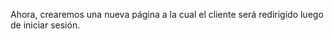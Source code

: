 
<DocHeader pretitle="Tutorial" title="Routing" />

Ahora, crearemos una nueva página a la cual el cliente será redirigido luego de iniciar sesión.

<Title tag="h2" text="Módulo de redirección" />

Desde la consola, ubicados en la carpeta raíz del proyecto,
volveremos a ejecutar el comando de creación de un módulo:

<Code>beyond add module</Code>

Agregaremos los siguientes valores en la consola de comando:

-   **Package subpath**: lo nombrarémos "welcome".
-   **Package type** : seleccionaremos "page".
-   **web component name**: colocaremos `app-welcome`.Los nombres de los componentes web deben contener
    dos palabras y estar separados por guiones.
-   **page url**: agregamos "/welcome".
-   **About**: Welcome page.
-   **styles**: indicamos que si.
-   **multilanguage**: indicamos que no.

Ahora, nos dirigiremos al módulo y agregaremos un mensaje sencillo que diga "¡Bienvenido!" con el estilo que deseemos.

<Title tag="h2" text="Navegación" />

¡Prepárate para dar un gran salto en tu aplicación al redirigir a tu módulo de
bienvenida tras iniciar sesión! Lo primero que debemos hacer es importar el objeto "routing" de Beyond,
para poder utilizar el poderoso método pushState que nos permitirá navegar a la página de bienvenida.

<CodeBox title="home/views/index.tsx">{`import { routing } from '@beyond-js/kernel/routing';`}</CodeBox>

Y en la función `onSubmit`, agregaremos la siguiente línea para que todo funcione a la perfección:

<Code>{`routing.pushState('/welcome');`}</Code>

De esta manera, nuestra función `onSubmit` quedaría así:

<CodeBox title="home/views/index.tsx">
{`const onSubmit = async (event) => {
        try {
            event.preventDefault();
            const response = await model.login(username, password);

            if (!response.data?.valid) {
                setError(response.error);
                return;
            }
            routing.pushState('/welcome');
        } catch (e) {
            console.log(e);
        }
    };

`}

 </CodeBox>

Con estos simples pasos, redirigirás a tus usuarios a la página de bienvenida. BeyondJS también se encarga de registrar el historial de navegación del usuario, brindando funcionalidades avanzadas de gestión más allá de las posibilidades de la API del navegador.

magina tener acceso a los registros de las páginas previas en cualquier momento. BeyondJS te brinda un control total sobre la experiencia de navegación de tus usuarios, permitiéndote identificar estos registros y acceder a ellos cuando sea necesario.

> <BeyondJS /> es una herramienta poderosa que provee un objeto de enrutamiento para interactuar con la API de
> navegación. Este objeto envuelve la función pushState del navegador y agrega lógica para hacer la navegación posible
> en distintos entornos. Si desea obtener más información sobre cómo utilizar el enrutamiento en <BeyondJS />, puede
> visitar la sección de <Link href="/docs/frontend/routing">Enrutamiento</Link>.

Ahora es necesario recargar la página para hacer pruebas, esto se debe a que las urls de la aplicación se
registran al principio de la carga del proyecto.

Si probamos nuestro formulario podremos ver que aparece un error si los datos son invalidos y que
se ininicia y redirecciona a nuestra pantalla de welcome si los datos ingresados son correctos.

<Title tag="h3" text="Repaso de aprendizaje" />

Con este último paso, finalizamos el tutorial completo, que ha constado de 4 partes fundamentales:

-   En la primera parte, se abordó el inicio e instalación del proyecto y la creación del paquete principal.
-   En la segunda parte, se enseñó cómo crear el primer módulo y cómo utilizarlo en la aplicación.
-   En la tercera parte, se explicó cómo crear un bridge en el backend para conectarse mediante una conexión
    WebSocket e integrarlo desde el cliente.
-   Por último, en la cuarta parte, se mostró cómo utilizar el objeto de
    enrutamiento de <BeyondJS /> para navegar a una nueva página.

Además, hay algunos puntos adicionales que vale la pena destacar:

-   Los módulos creados son bundles independientes y no se requieren empaquetadores para su uso
-   Se implementó una conexión WebSocket entre cliente y servidor con una API tipada que verifica que los metodos
    y parametros pasados coincidan con su definición en el backend.
-   El comentario mágico `/\*bundle\*/` se utilizó para definir que objeto debe ser expuesto para ser consumido en otro bundle.
-   El comentario mágico `/\*actions\*/` se utilizó en el bundle de tipo bridge para definir que el objeto deberia generar
    una api cliente, la cúal es gestionada por <BeyondJS/> de forma automática.
-   El código creado puede ser empaquetado para una aplicación hibrida.

<NextLinks items={['backend', 'frontend']} />
